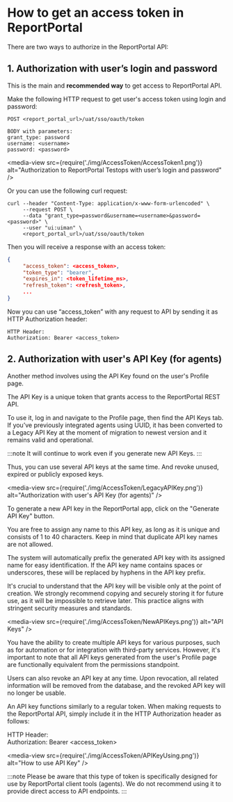 # How to get an access token in ReportPortal

There are two ways to authorize in the ReportPortal API:

## 1. Authorization with user’s login and password

This is the main and **recommended way** to get access to ReportPortal API.

Make the following HTTP request to get user's access token using login and password:

```
POST <report_portal_url>/uat/sso/oauth/token

BODY with parameters:
grant_type: password
username: <username>
password: <password> 
```
<media-view src={require('./img/AccessToken/AccessToken1.png')} alt="Authorization to ReportPortal Testops with user’s login and password" />

Or you can use the following curl request:

```curl
curl --header "Content-Type: application/x-www-form-urlencoded" \
     --request POST \
     --data "grant_type=password&username=<username>&password=<password>" \
     --user "ui:uiman" \
     <report_portal_url>/uat/sso/oauth/token
```

Then you will receive a response with an access token:

```json
{
     "access_token": <access_token>,
     "token_type": "bearer",
     "expires_in": <token_lifetime_ms>,
     "refresh_token": <refresh_token>,
     ...
}
```
Now you can use “access_token” with any request to API by sending it as HTTP Authorization header:

```http
HTTP Header:
Authorization: Bearer <access_token>

```

## 2. Authorization with user's API Key (for agents)

Another method involves using the API Key found on the user's Profile page.

The API Key is a unique token that grants access to the ReportPortal REST API.

To use it, log in and navigate to the Profile page, then find the API Keys tab. If you’ve previously integrated agents using UUID, it has been converted to a Legacy API Key at the moment of migration to newest version and it remains valid and operational.

:::note
It will continue to work even if you generate new API Keys.
:::

Thus, you can use several API keys at the same time. And revoke unused, expired or publicly exposed keys.

<media-view src={require('./img/AccessToken/LegacyAPIKey.png')} alt="Authorization with user's API Key (for agents)" />

To generate a new API key in the ReportPortal app, click on the "Generate API Key" button.

You are free to assign any name to this API key, as long as it is unique and consists of 1 to 40 characters. Keep in mind that duplicate API key names are not allowed.

The system will automatically prefix the generated API key with its assigned name for easy identification. If the API key name contains spaces or underscores, these will be replaced by hyphens in the API key prefix.

It's crucial to understand that the API key will be visible only at the point of creation. We strongly recommend copying and securely storing it for future use, as it will be impossible to retrieve later. This practice aligns with stringent security measures and standards.

<media-view src={require('./img/AccessToken/NewAPIKeys.png')} alt="API Keys" />

You have the ability to create multiple API keys for various purposes, such as for automation or for integration with third-party services. However, it's important to note that all API keys generated from the user's Profile page are functionally equivalent from the permissions standpoint.

Users can also revoke an API key at any time. Upon revocation, all related information will be removed from the database, and the revoked API key will no longer be usable.

An API key functions similarly to a regular token. When making requests to the ReportPortal API, simply include it in the HTTP Authorization header as follows:

HTTP Header:<br />
Authorization: Bearer <access_token>

<media-view src={require('./img/AccessToken/APIKeyUsing.png')} alt="How to use API Key" />


:::note
Please be aware that this type of token is specifically designed for use by ReportPortal client tools (agents). We do not recommend using it to provide direct access to API endpoints.
:::
